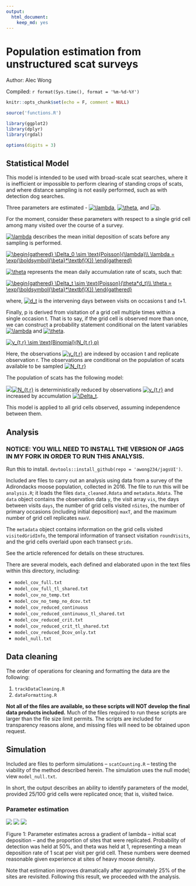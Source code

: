 ```yaml
---
output:
  html_document:
    keep_md: yes
---
```



# Population estimation from unstructured scat surveys

Author: Alec Wong

Compiled: `r format(Sys.time(), format = '%m-%d-%Y')`


```r
knitr::opts_chunk$set(echo = F, comment = NULL)

source('functions.R')

library(ggplot2)
library(dplyr)
library(rgdal)

options(digits = 3)
```

## Statistical Model

This model is intended to be used with broad-scale scat searches, where it is inefficient or impossible to perform clearing of standing crops of scats, and where distance sampling is not easily performed, such as with detection dog searches. 

Three parameters are estimated - 
<a href="https://www.codecogs.com/eqnedit.php?latex=\lambda" target="_blank"><img src="https://latex.codecogs.com/gif.latex?\lambda" title="\lambda" /></a>,
<a href="https://www.codecogs.com/eqnedit.php?latex=\theta" target="_blank"><img src="https://latex.codecogs.com/gif.latex?\theta" title="\theta" /></a>, and
<a href="https://www.codecogs.com/eqnedit.php?latex=p" target="_blank"><img src="https://latex.codecogs.com/gif.latex?p" title="p" /></a>.

For the moment, consider these parameters with respect to a single grid cell among many visited over the course of a survey.

<a href="https://www.codecogs.com/eqnedit.php?latex=\lambda" target="_blank"><img src="https://latex.codecogs.com/gif.latex?\lambda" title="\lambda" /></a> 
describes the mean initial deposition of scats before any sampling is performed.

<a href="https://www.codecogs.com/eqnedit.php?latex=\begin{gathered}&space;\Delta_0&space;\sim&space;\text{Poisson}(\lambda)\\&space;\lambda&space;=&space;\exp(\boldsymbol{\beta}*\textbf{X})&space;\end{gathered}" target="_blank"><img src="https://latex.codecogs.com/gif.latex?\begin{gathered}&space;\Delta_0&space;\sim&space;\text{Poisson}(\lambda)\\&space;\lambda&space;=&space;\exp(\boldsymbol{\beta}*\textbf{X})&space;\end{gathered}" title="\begin{gathered} \Delta_0 \sim \text{Poisson}(\lambda)\\ \lambda = \exp(\boldsymbol{\beta}*\textbf{X}) \end{gathered}" /></a>

<a href="https://www.codecogs.com/eqnedit.php?latex=\theta" target="_blank"><img src="https://latex.codecogs.com/gif.latex?\theta" title="\theta" /></a>
represents the mean daily accumulation rate of scats, such that:

<a href="https://www.codecogs.com/eqnedit.php?latex=\begin{gathered}&space;\Delta_t&space;\sim&space;\text{Poisson}(\theta*d_t)\\&space;\theta&space;=&space;\exp(\boldsymbol{\beta}*\textbf{X})&space;\end{gathered}" target="_blank"><img src="https://latex.codecogs.com/gif.latex?\begin{gathered}&space;\Delta_t&space;\sim&space;\text{Poisson}(\theta*d_t)\\&space;\theta&space;=&space;\exp(\boldsymbol{\beta}*\textbf{X})&space;\end{gathered}" title="\begin{gathered} \Delta_t \sim \text{Poisson}(\theta*d_t)\\ \theta = \exp(\boldsymbol{\beta}*\textbf{X}) \end{gathered}" /></a>

where, <a href="https://www.codecogs.com/eqnedit.php?latex=d_t" target="_blank"><img src="https://latex.codecogs.com/gif.latex?d_t" title="d_t" /></a> is the intervening days between visits on occasions t and t+1. 

Finally, p is derived from visitation of a grid cell multiple times within a single occasion t. That is to say, if the grid cell is observed more than once, we can construct a probability statement conditional on the latent variables 
<a href="https://www.codecogs.com/eqnedit.php?latex=\lambda" target="_blank"><img src="https://latex.codecogs.com/gif.latex?\lambda" title="\lambda" /></a> and 
<a href="https://www.codecogs.com/eqnedit.php?latex=\theta" target="_blank"><img src="https://latex.codecogs.com/gif.latex?\theta" title="\theta" /></a>. 

<a href="https://www.codecogs.com/eqnedit.php?latex=y_{t,r}&space;\sim&space;\text{Binomial}(N_{t,r},p)" target="_blank"><img src="https://latex.codecogs.com/gif.latex?y_{t,r}&space;\sim&space;\text{Binomial}(N_{t,r},p)" title="y_{t,r} \sim \text{Binomial}(N_{t,r},p)" /></a>

Here, the observations 
<a href="https://www.codecogs.com/eqnedit.php?latex=y_{t,r}" target="_blank"><img src="https://latex.codecogs.com/gif.latex?y_{t,r}" title="y_{t,r}" /></a> 
are indexed by occasion t and replicate observation r. The observations are conditional on the population of scats available to be sampled 
<a href="https://www.codecogs.com/eqnedit.php?latex=N_{t,r}" target="_blank"><img src="https://latex.codecogs.com/gif.latex?N_{t,r}" title="N_{t,r}" /></a>

The population of scats has the following model:

<a href="https://www.codecogs.com/eqnedit.php?latex=N_{t,r|t=1}&space;=&space;\Delta_{0}\\&space;N_{t,r|t>1,r=1}&space;=&space;N_{t-1,r_{max}}&space;-&space;y_{t-1,r_{max}}&space;&plus;&space;\Delta_{t-1}\\&space;N_{t,r|t>1,r>1}&space;=&space;N_{t,r-1}&space;-&space;y_{t,r-1}" target="_blank"><img src="https://latex.codecogs.com/gif.latex?N_{t,r|t=1}&space;=&space;\Delta_{0}\\&space;N_{t,r|t>1,r=1}&space;=&space;N_{t-1,r_{max}}&space;-&space;y_{t-1,r_{max}}&space;&plus;&space;\Delta_{t-1}\\&space;N_{t,r|t>1,r>1}&space;=&space;N_{t,r-1}&space;-&space;y_{t,r-1}" title="N_{t,r|t=1} = \Delta_{0}\\ N_{t,r|t>1,r=1} = N_{t-1,r_{max}} - y_{t-1,r_{max}} + \Delta_{t-1}\\ N_{t,r|t>1,r>1} = N_{t,r-1} - y_{t,r-1}" /></a>

where 
<a href="https://www.codecogs.com/eqnedit.php?latex=N_{t,r}" target="_blank"><img src="https://latex.codecogs.com/gif.latex?N_{t,r}" title="N_{t,r}" /></a>
is deterministically reduced by observations 
<a href="https://www.codecogs.com/eqnedit.php?latex=y_{t,r}" target="_blank"><img src="https://latex.codecogs.com/gif.latex?y_{t,r}" title="y_{t,r}" /></a> 
and increased by accumulation
<a href="https://www.codecogs.com/eqnedit.php?latex=\Delta_t" target="_blank"><img src="https://latex.codecogs.com/gif.latex?\Delta_t" title="\Delta_t" /></a>.

This model is applied to all grid cells observed, assuming independence between them.


## Analysis

### NOTICE: YOU WILL NEED TO INSTALL THE VERSION OF JAGS IN MY FORK IN ORDER TO RUN THIS ANALYSIS.

Run this to install. `devtools::install_github(repo = 'awong234/jagsUI')`.

Included are files to carry out an analysis using data from a survey of the Adirondacks moose population, collected in 2016. The file to run this will be `analysis.R`; it loads the files `data_cleaned.Rdata` and `metadata.Rdata`. The `data` object contains the observation data `y`, the visit array `vis`, the days between visits `days`, the number of grid cells visited `nSites`, the number of primary occasions (including initial deposition) `maxT`, and the maximum number of grid cell replicates `maxV`. 

The `metadata` object contains information on the grid cells visited `visitedGridInfo`, the temporal information of transect visitation `roundVisits`, and the grid cells overlaid upon each transect `grids`. 

See the article referenced for details on these structures.

There are several models, each defined and elaborated upon in the text files within this directory, including:

* `model_cov_full.txt`
* `model_cov_full_tl_shared.txt`
* `model_cov_no_temp.txt`
* `model_cov_no_temp_no_dcov.txt`
* `model_cov_reduced_continuous`
* `model_cov_reduced_continuous_tl_shared.txt`
* `model_cov_reduced_crit.txt`
* `model_cov_reduced_crit_tl_shared.txt`
* `model_cov_reduced_Dcov_only.txt`
* `model_null.txt`

## Data cleaning

The order of operations for cleaning and formatting the data are the following:

1. `trackDataCleaning.R`
1. `dataFormatting.R`

**Not all of the files are available, so these scripts will NOT develop the final data products included.** Much of the files required to run these scripts are larger than the file size limit permits. The scripts are included for transparency reasons alone, and missing files will need to be obtained upon request.

## Simulation

Included are files to perform simulations -- `scatCounting.R` -- testing the viability of the method described herein. The simulation uses the null model; view `model_null.txt`.

In short, the output describes an ability to identify parameters of the model, provided 25/100 grid cells were replicated once; that is, visited twice.

### Parameter estimation

![](https://github.com/awong234/population_from_scat_model/blob/master/images/lamplot.png)
![](https://github.com/awong234/population_from_scat_model/blob/master/images/p00.png)
![](https://github.com/awong234/population_from_scat_model/blob/master/images/thetaplot.png)

Figure 1: Parameter estimates across a gradient of lambda -- initial scat deposition -- and the proportion of sites that were replicated. Probability of detection was held at 50%, and theta was held at 1, representing a mean deposition rate of 1 scat per visit per grid cell. These numbers were deemed reasonable given experience at sites of heavy moose density.

Note that estimation improves dramatically after approximately 25% of the sites are revisited. Following this result, we proceeded with the analysis.